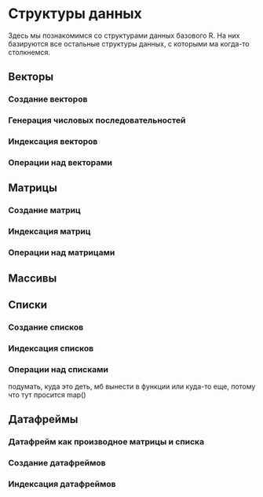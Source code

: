 # Структуры данных {#rdstructs}
::: {.lab-chapter .lab-junior}
:::

Здесь мы познакомимся со структурами данных базового R. На них базируются все остальные структуры данных, с которыми ма когда-то столкнемся.

## Векторы {#rdstructs-vectors}
::: {.lab-chapter .lab-junior}
:::

### Создание векторов {#rdstructs-vectors-creation}

### Генерация числовых последовательностей {#rdstructs-vectors-sequences}

### Индексация векторов {#rdstructs-vectors-indexing}

### Операции над векторами {#rdstructs-vectors-manipulations}


## Матрицы {#rdstructs-matrices}
::: {.lab-chapter .lab-junior}
:::

### Создание матриц {#rdstructs-matrices-creation}

### Индексация матриц {#rdstructs-matrices-indexing}

### Операции над матрицами {#rdstructs-matrices-manipulations}


## Массивы {#rdstructs-arrays}
::: {.lab-chapter .lab-senior}
:::

## Списки {#rdstructs-lists}
::: {.lab-chapter .lab-junior}
:::

### Создание списков {#rdstructs-lists-creation}

### Индексация списков {#rdstructs-lists-indexing}

### Операции над списками {#rdstructs-lists-manipulations}

подумать, куда это деть, мб вынести в функции или куда-то еще, потому что тут просится map()


## Датафреймы {#rdstructs-dataframes}
::: {.lab-chapter .lab-junior}
:::

### Датафрейм как производное матрицы и списка {#rdstructs-dataframes-list-matris-child}

### Создание датафреймов {#rdstructs-dataframes-creation}

### Индексация датафреймов {#rdstructs-dataframes-indexing}

